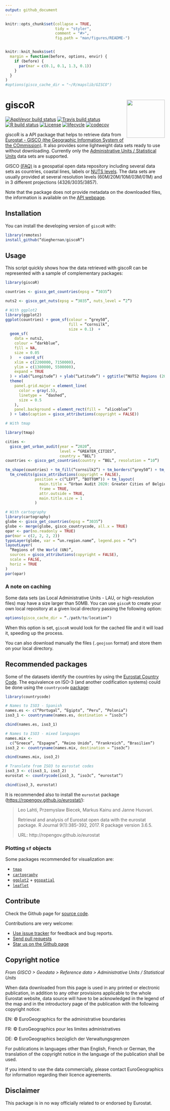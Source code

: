 ```yaml
---
output: github_document
---
```


<!-- README.md is generated from README.Rmd. Please edit that file -->

```r
knitr::opts_chunk$set(collapse = TRUE,
                      tidy = "styler",
                      comment = "#>",
                      fig.path = "man/figures/README-")


knitr::knit_hooks$set(
  margin = function(before, options, envir) {
    if (before) {
      par(mar = c(0.1, 0.1, 1.3, 0.1))
    }
  }
)
#options(gisco_cache_dir = "~/R/mapslib/GISCO")
```

# giscoR <img src="man/figures/logo.png" align="right" width="120" />

<!-- badges: start -->
[![AppVeyor build status](https://ci.appveyor.com/api/projects/status/github/dieghernan/giscoR?branch=master&svg=true)](https://ci.appveyor.com/project/dieghernan/giscoR)
[![Travis build status](https://travis-ci.com/dieghernan/giscoR.svg?branch=master)](https://travis-ci.com/dieghernan/giscoR)
[![R build status](https://github.com/dieghernan/giscoR/workflows/R-CMD-check/badge.svg)](https://github.com/dieghernan/giscoR/actions)
[![License](https://img.shields.io/badge/license-GPL—3.0-blue)](https://github.com/dieghernan/giscoR/blob/master/LICENSE.md)
[![lifecycle](https://img.shields.io/badge/lifecycle-experimental-orange.svg)](https://www.tidyverse.org/lifecycle/#experimental)
[![codecov](https://codecov.io/gh/dieghernan/giscoR/branch/master/graph/badge.svg)](https://codecov.io/gh/dieghernan/giscoR)
<!-- badges: end -->

giscoR is a API package that helps to retrieve data from [Eurostat - GISCO (the Geographic Information System of the COmmission)](https://ec.europa.eu/eurostat/web/gisco). It also provides some lightweight data sets ready to use without downloading. Currently only the [Administrative Units / Statistical Units](https://ec.europa.eu/eurostat/web/gisco/geodata/reference-data/administrative-units-statistical-units) data sets are supported.

GISCO [(FAQ)](https://ec.europa.eu/eurostat/web/gisco/faq) is a geospatial open data repository including several data sets as countries, coastal lines, labels or [NUTS levels](https://ec.europa.eu/eurostat/web/regions-and-cities/overview). The data sets are usually provided at several resolution levels (60M/20M/10M/03M/01M) and in 3 different projections (4326/3035/3857).

Note that the package does not provide metadata on the downloaded files, the information is available on the [API webpage](https://gisco-services.ec.europa.eu/distribution/v2/).

## Installation

You can install the developing version of `giscoR` with:

``` r
library(remotes)
install_github(“dieghernan/giscoR”)
```

## Usage

This script quickly shows how the data retrieved with giscoR can be represented with a sample of complementary packages:

```r
library(giscoR)

countries <- gisco_get_countries(epsg = “3035”)

nuts2 <- gisco_get_nuts(epsg = “3035”, nuts_level = “2”)

# With ggplot2
library(ggplot2)
ggplot(countries) + geom_sf(colour = “grey50”,
                            fill = “cornsilk”,
                            size = 0.1)  +
  geom_sf(
    data = nuts2,
    colour = “darkblue”,
    fill = NA,
    size = 0.05
  )   + coord_sf(
    xlim = c(2200000, 7150000),
    ylim = c(1380000, 5500000),
    expand = TRUE
  ) + xlab(“Longitude”) + ylab(“Latitude”) + ggtitle(“NUTS2 Regions (2016)”) +
  theme(
    panel.grid.major = element_line(
      color = gray(.5),
      linetype =  “dashed”,
      size = 0.5
    ),
    panel.background = element_rect(fill =  “aliceblue”)
  ) + labs(caption = gisco_attributions(copyright = FALSE))

# With tmap

library(tmap)

cities <-
  gisco_get_urban_audit(year = “2020”,
                        level = “GREATER_CITIES”,
                        country = “BEL”)
countries <- gisco_get_countries(country = “BEL”, resolution = “10”)

tm_shape(countries) + tm_fill(“cornsilk2”) + tm_borders(“grey50”) + tm_shape(cities) + tm_fill(“purple4”) +
  tm_credits(gisco_attributions(copyright = FALSE),
             position = c(“LEFT”, “BOTTOM”)) + tm_layout(
               main.title = “Urban Audit 2020: Greater Cities of Belgium”,
               frame = TRUE,
               attr.outside = TRUE,
               main.title.size = 1
             )

# With cartography
library(cartography)
globe <- gisco_get_countries(epsg = “3035”)
globe <- merge(globe, gisco_countrycode, all.x = TRUE)
opar <- par(no.readonly = TRUE)
par(mar = c(2, 2, 2, 2))
typoLayer(globe, var = “un.region.name”, legend.pos = “n”)
layoutLayer(
  “Regions of the World (UN)”,
  sources = gisco_attributions(copyright = FALSE),
  scale = FALSE,
  horiz = TRUE
)
par(opar)
```

### A note on caching

Some data sets (as Local Administrative Units - LAU, or high-resolution files) may have a size larger than 50MB. You can use `giscoR` to create your own local repository at a given local directory passing the following option:

```r
options(gisco_cache_dir = “./path/to/location”)
```

When this option is set, `giscoR` would look for the cached file and it will load it, speeding up the process.

You can also download manually the files (`.geojson` format) and store them on your local directory.

## Recommended packages

Some of the datasets identify the countries by using the [Eurostat Country Code](https://ec.europa.eu/eurostat/statistics-explained/index.php/Glossary:Country_codes). The equivalence on ISO-3 (and another codification systems) could be done using the `countrycode` [package](https://vincentarelbundock.github.io/countrycode):

```r
library(countrycode)

# Names to ISO3 - Spanish
names.es <- c(“Portugal”, “Egipto”, “Peru”, “Polonia”)
iso3_1 <- countryname(names.es, destination = “iso3c”)

cbind(names.es, iso3_1)

# Names to ISO3 - mixed languages
names.mix <-
  c(“Greece”, “Espagne”, “Reino Unido”, “Frankreich”, “Brasilien”)
iso3_2 <- countryname(names.mix, destination = “iso3c”)

cbind(names.mix, iso3_2)

# Translate from ISO3 to eurostat codes
iso3_3 <- c(iso3_1, iso3_2)
eurostat <- countrycode(iso3_3, “iso3c”, “eurostat”)

cbind(iso3_3, eurostat)
```

It is recommended also to install the `eurostat` package (<https://ropengov.github.io/eurostat/>):

> Leo Lahti, Przemyslaw Biecek, Markus Kainu and Janne Huovari.
>
> Retrieval and analysis of Eurostat open data with the eurostat package. R Journal 9(1):385-392, 2017. R package version 3.6.5.
>
> URL: http://ropengov.github.io/eurostat

### Plotting `sf` objects

Some packages recommended for visualization are:

* [`tmap`](https://mtennekes.github.io/tmap)    
* [`cartography`](http://riatelab.github.io/cartography/docs/)
* [`ggplot2`](https://github.com/tidyverse/ggplot2) + [`ggspatial`](https://github.com/paleolimbot/ggspatial)
* [`leaflet`](https://rstudio.github.io/leaflet/)

## Contribute

Check the Github page for [source code](https://github.com/dieghernan/giscoR/).

Contributions are very welcome:

* [Use issue tracker](https://github.com/dieghernan/giscoR/issues) for feedback and bug reports.
* [Send pull requests](https://github.com/dieghernan/giscoR/)
* [Star us on the Github page](https://github.com/dieghernan/giscoR)

## Copyright notice

*From GISCO > Geodata > Reference data > Administrative Units / Statistical Units*

When data downloaded from this page is used in any printed or electronic publication, in addition to any other provisions applicable to the whole Eurostat website, data source will have to be acknowledged in the legend of the map and in the introductory page of the publication with the following copyright notice:

EN: &copy; EuroGeographics for the administrative boundaries

FR: &copy; EuroGeographics pour les limites administratives

DE: &copy; EuroGeographics bez&uuml;glich der Verwaltungsgrenzen

For publications in languages other than English, French or German, the translation of the copyright notice in the language of the publication shall be used.

If you intend to use the data commercially, please contact EuroGeographics for information regarding their licence agreements.

## Disclaimer

This package is in no way officially related to or endorsed by Eurostat.
